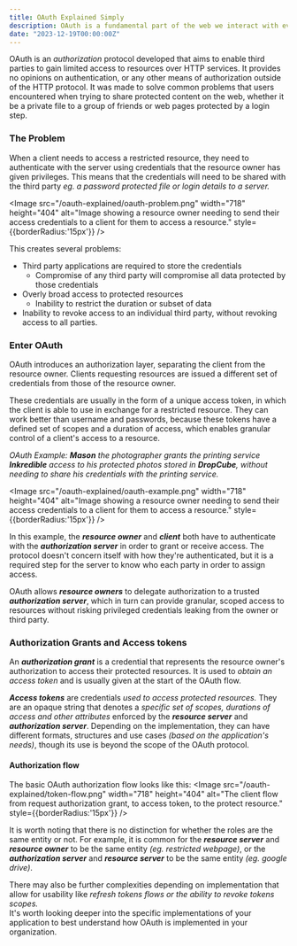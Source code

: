 ```yaml
---
title: OAuth Explained Simply
description: OAuth is a fundamental part of the web we interact with every day, though not many people know much about it. In this article we'll explore what OAuth is (and what it isn't) in a digestable way. 
date: "2023-12-19T00:00:00Z"
---
```


OAuth is an _authorization_ protocol developed that aims to enable third parties to gain limited access to resources over HTTP services. 
It provides no opinions on authentication, or any other means of authorization outside of the HTTP protocol.
It was made to solve common problems that users encountered when trying to share protected content on the web, whether it be a private file to a group of friends or web pages protected by a login step.

### The Problem
When a client needs to access a restricted resource, they need to authenticate with the server using credentials that the resource owner has given privileges.
This means that the credentials will need to be shared with the third party _eg. a password protected file or login details to a server._

<Image src="/oauth-explained/oauth-problem.png" width="718" height="404" alt="Image showing a resource owner needing to send their access credentials to a client for them to access a resource." style={{borderRadius:'15px'}} />

This creates several problems:
- Third party applications are required to store the credentials
    - Compromise of any third party will compromise all data protected by those credentials
- Overly broad access to protected resources
    - Inability to restrict the duration or subset of data
- Inability to revoke access to an individual third party, without revoking access to all parties.

### Enter OAuth
OAuth introduces an authorization layer, separating the client from the resource owner.
Clients requesting resources are issued a different set of credentials from those of the resource owner.

These credentials are usually in the form of a unique access token, in which the client is able to use in exchange for a restricted resource.
They can work better than username and passwords, because these tokens have a defined set of scopes and a duration of access, which enables granular control of a client's access to a resource.

_OAuth Example: **Mason** the photographer grants the printing service **Inkredible** access to his protected photos stored in **DropCube**, without needing to share his credentials with the printing service._

<Image src="/oauth-explained/oauth-example.png" width="718" height="404" alt="Image showing a resource owner needing to send their access credentials to a client for them to access a resource." style={{borderRadius:'15px'}} />

In this example, the _**resource owner**_ and _**client**_ both have to authenticate with the _**authorization server**_ in order to grant or receive access.
The protocol doesn't concern itself with how they're authenticated, but it is a required step for the server to know who each party in order to assign access.

OAuth allows _**resource owners**_ to delegate authorization to a trusted _**authorization server**_, 
which in turn can provide granular, scoped access to resources without risking privileged credentials leaking from the owner or third party.

### Authorization Grants and Access tokens
An _**authorization grant**_ is a credential that represents the resource owner's authorization to access their protected resources.
It is used to _obtain an access token_ and is usually given at the start of the OAuth flow. 

_**Access tokens**_ are credentials _used to access protected resources._
They are an opaque string that denotes a _specific set of scopes, durations of access and other attributes_ enforced by the _**resource server**_ and _**authorization server**_. 
Depending on the implementation, they can have different formats, structures and use cases _(based on the application's needs)_, though its use is beyond the scope of the OAuth protocol.

#### Authorization flow
The basic OAuth authorization flow looks like this:
<Image src="/oauth-explained/token-flow.png" width="718" height="404" alt="The client flow from request authorization grant, to access token, to the protect resource." style={{borderRadius:'15px'}} />

It is worth noting that there is no distinction for whether the roles are the same entity or not. 
For example, it is common for the _**resource server**_ and _**resource owner**_ to be the same entity _(eg. restricted webpage)_, or the _**authorization server**_ and _**resource server**_ to be the same entity _(eg. google drive)_. 

There may also be further complexities depending on implementation that allow for usability like _refresh tokens flows or the ability to revoke tokens scopes._  
It's worth looking deeper into the specific implementations of your application to best understand how OAuth is implemented in your organization. 